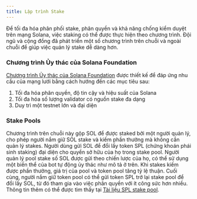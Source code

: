 ```yaml
---
title: Lập trình Stake
---
```


Để tối đa hóa phân phối stake, phân quyền và khả năng chống kiểm duyệt trên mạng
Solana, việc staking có thể được thực hiện theo chương trình. Đội ngũ và cộng
đồng đã phát triển một số chương trình trên chuỗi và ngoài chuỗi để giúp việc
quản lý stake dễ dàng hơn.

### Chương trình Ủy thác của Solana Foundation

[Chương trình Ủy thác của Solana Foundation](https://solana.org/delegation-program)
được thiết kế để đáp ứng nhu cầu của mạng lưới bằng cách hướng đến các mục tiêu
sau:

1. Tối đa hóa phân quyền, độ tin cậy và hiệu suất của Solana
2. Tối đa hóa số lượng validator có nguồn stake đa dạng
3. Duy trì một testnet lớn và đại diện

### Stake Pools

Chương trình trên chuỗi này gộp SOL để được staked bởi một người quản lý, cho
phép người nắm giữ SOL stake và kiếm phần thưởng mà không cần quản lý stakes.
Người dùng gửi SOL để đổi lấy token SPL (chứng khoán phái sinh staking) đại diện
cho quyền sở hữu của họ trong stake pool. Người quản lý pool stake số SOL được
gửi theo chiến lược của họ, có thể sử dụng một biến thể của bot tự động ủy thác
như mô tả ở trên. Khi stakes kiếm được phần thưởng, giá trị của pool và token
pool tăng tỷ lệ thuận. Cuối cùng, người nắm giữ token pool có thể gửi token SPL
trở lại stake pool để đổi lấy SOL, từ đó tham gia vào việc phân quyền với ít
công sức hơn nhiều. Thông tin thêm có thể được tìm thấy tại
[Tài liệu SPL stake pool](https://spl.solana.com/stake-pool).
